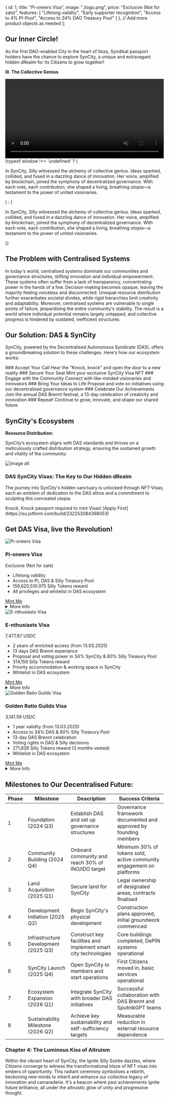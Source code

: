 
  {
    id: 1,
    title: "Pi-oneers Visa",
    image: "./logo.png",
    price: "Exclusive (Not for sale)",
    features: [
      "Lifelong validity",
      "Early supporter recognition",
      "Access to 4% PI-Pool",
      "Access to 24% DAO Treasury Pool"
    ]
  },
  // Add more product objects as needed
];

## Our Inner Circle!
As the first DAO-enabled City in the heart of Ibiza, Syndikat passport holders have the chance to explore SynCity, a unique and extravagant hidden dRealm for its Citizens to grow together!

**III. The Collective Genius**

<div className={styles.videoSection}>
  <div className={styles.videoWrapper}>
    <video src="/yaqwer1.mp4" autoPlay muted loop width="100%" height="auto" />
    <div className={styles.videoCredits}>
    [©](https://www.thevisualdome.com/)
    </div>
  </div>
  <div className={styles.textWrapper}>
    {typeof window !== 'undefined' ? (
      <p>
        In SynCity, Silly witnessed the alchemy of collective genius. Ideas sparked, collided, and fused in a dazzling dance of innovation. Her voice, amplified by blockchain, joined the symphony of decentralized governance. With each vote, each contribution, she shaped a living, breathing utopia—a testament to the power of united visionaries.
</p>
    ) : (
      <p suppressHydrationWarning={true}>
        In SynCity, Silly witnessed the alchemy of collective genius. Ideas sparked, collided, and fused in a dazzling dance of innovation. Her voice, amplified by blockchain, joined the symphony of decentralized governance. With each vote, each contribution, she shaped a living, breathing utopia—a testament to the power of united visionaries.
</p>
    )}
  </div>
</div>

## The Problem with Centralised Systems

In today's world, centralised systems dominate our communities and governance structures, stifling innovation and individual empowerment. These systems often suffer from a lack of transparency, concentrating power in the hands of a few. Decision-making becomes opaque, leaving the majority feeling voiceless and disconnected. Unequal resource distribution further exacerbates societal divides, while rigid hierarchies limit creativity and adaptability. Moreover, centralised systems are vulnerable to single points of failure, jeopardising the entire community's stability. The result is a world where individual potential remains largely untapped, and collective progress is hindered by outdated, inefficient structures.
## Our Solution: DAS & SynCity

SynCity, powered by the Decentralised Autonomous Syndicate (DAS), offers a groundbreaking solution to these challenges. Here's how our ecosystem works:

<Steps>
### Accept Your Call
Hear the "Knock, knock" and open the door to a new reality
### Secure Your Seat
Mint your exclusive SynCity Visa NFT
### Engage with the Community
Connect with like-minded visionaries and innovators
### Bring Your Ideas to Life
Propose and vote on initiatives using our decentralised governance system
### Celebrate Our Achievements
Join the annual DAS Brennt festival, a 13-day celebration of creativity and innovation
### Repeat!
Continue to grow, innovate, and shape our shared future
</Steps>

## SynCity's Ecosystem
**Resource Distribution:**

SynCity’s ecosystem aligns with DAS standards and thrives on a meticulously crafted distribution strategy, ensuring the sustained growth and vitality of the community:

<img src="/syncity-chart.svg" alt="Image alt" />

### **DAS SynCity Visas: The Key to Our Hidden dRealm**

The journey into SynCity's hidden sanctuary is unlocked through NFT-Visas, each an emblem of dedication to the DAS ethos and a commitment to sculpting this concealed utopia.
 
<Callout type="error" emoji="⚠️">
Knock, Knock passport required to mint Visas! [Apply First](https://eu.jotform.com/build/232253084368053)
</Callout>

## Get DAS Visa, live the Revolution!

<div className={`${styles['product-container']} ${isDarkTheme ? styles.darkTheme : styles.lightTheme}`}>
  <div className={styles['product-card']}>
    <img src="./logo.png" alt="Pi-oneers Visa" className={styles['product-image']} />
    <div className={styles['product-info']}>
      <h3 className={styles['product-title']}>Pi-oneers Visa</h3>
      <p className={styles['product-price']}>Exclusive (Not for sale)</p>
      <ul className={styles['product-features']}>
        <li>Lifelong validity</li>
        <li>Access to Pi, DAS & Silly Treasury Pool</li>
        <li>159,620,510.075 Silly Tokens reward</li>
        <li>All privileges and whitelist in DAS ecosystem</li>
      </ul>
    </div>
<div className={styles['overlay']}>
  <a 
    href="https://nb-cmv3-devnet.vercel.app/" 
    className={styles['mint-link']} 
    target="_blank" 
    rel="noopener noreferrer"
  >
    Mint Me
  </a>
</div>
  </div>

<details>
  <summary>More Info</summary>
  
  | NFT Attributes | Details |
  | --- | --- |
  | Pi | The pinnacle of access, offering lifelong privileges and exclusive opportunities. |
  | Total NFTs | 4 |
  | Price | Exclusive (Not for sale) |
  | Silly Token Reward per NFT | 159,620,510.075 Silly Tokens |
  | Total Silly Tokens | 638,482,040.30 Tokens |
  | Utility | Proof of participation for supporter wallets |
  | Governance | [SPL](https://spl.solana.com/token), [Raydium](http://raydium.io/), [Dexlabs](http://dexlabs.so/), [Realms.today](http://realms.today/) & [Squads](https://squads.so/) |
  | Vesting | 3 months vesting |
  | Features | Lifelong validity, early supporter recognition, access to the 4% PI-Pool for founders and residents, and the 24% DAO Treasury Pool. |
</details>

  <div className={styles['product-card']}>
    <img src="./logo.png" alt="E-nthusiasts Visa" className={styles['product-image']} />
    <div className={styles['product-info']}>
      <h3 className={styles['product-title']}>E-nthusiasts Visa</h3>
      <p className={styles['product-price']}>7,477.87 USDC</p>
      <ul className={styles['product-features']}>
        <li>2 years of enriched access (from 13.03.2025)</li>
        <li>13 days DAS Brennt experiance</li>
        <li>Proposal and voting power in 34% SynCity & 60% Silly Treasury Pool</li>
        <li>314,159 Silly Tokens reward</li>
        <li>Priority accommodation & working space in SynCity</li>
        <li>Whitelist in DAS ecosystem</li>
      </ul>
    </div>
<div className={styles['overlay']}>
  <a 
    href="https://nb-cmv3-devnet.vercel.app/" 
    className={styles['mint-link']} 
    target="_blank" 
    rel="noopener noreferrer"
  >
    Mint Me
  </a>
</div>
  </div>

<details>
  <summary>More Info</summary>
| Attributes: | Details: |
| --- | --- |
| E-nthusiasts | For esteemed supporters, providing 2 years of enriched access and benefits. Staring from 13.03.2025|
| Total NFTs | 440 |
| Price per NFT | €7477.87 |
| Total Value | €2,340,565.31 |
| Silly Token Reward per NFT | 314,159 Silly Tokens |
| Total Silly Tokens | 98,331,767 Tokens |
| Governance | [SPL](https://spl.solana.com/token), [Raydium](http://raydium.io/), [Dexlabs](http://dexlabs.so/), [Realms.today](http://realms.today/) & [Squads](https://squads.so/) |
| Vesting | 6 months vesting |
| Utility | Proof of participation. Lifetime validity, seed supporter status, proposal, and voting power in the 24% DAO Treasury Pool, and 4 years access to the 20% Supporter pool. |

</details>

  <div className={styles['product-card']}>
    <img src="./logo.png" alt="Golden Ratio Guilds Visa" className={styles['product-image']} />
    <div className={styles['product-info']}>
      <h3 className={styles['product-title']}>Golden Ratio Guilds Visa</h3>
      <p className={styles['product-price']}>3,141.59 USDC</p>
      <ul className={styles['product-features']}>
        <li>1 year validity (from 13.03.2025)</li>
        <li>Access to 34% DAS & 60% Silly Treasury Pool</li>
        <li>13-day DAS Brennt celebration</li>
        <li>Voting rights in DAS & Silly decisions</li>
        <li>271,828 Silly Tokens reward (3 months vested)</li>
        <li>Whitelist in DAS ecosystem</li>
      </ul>
    </div>
<div className={styles['overlay']}>
  <a 
    href="https://nb-cmv3-devnet.vercel.app/" 
    className={styles['mint-link']} 
    target="_blank" 
    rel="noopener noreferrer"
  >
    Mint Me
  </a>
</div>
  </div>
</div>

<details>
  <summary>More Info</summary>
| Attributes: | Details: |
| --- | --- |
| GR-Guilds | Tailored for the explorers, offering a harmonious blend of discovery and influence. |
| Total NFTs | 4,000 |
| Price per NFT | 100NFTs/€1,618 899NFTs/€2,718.28 3001NFTs/€3,141.59|
| Total Value | €12,472,000 |
| Silly Token Reward per NFT | 271,828 Silly Tokens |
| Total Silly Tokens | 1,087,312,000 Tokens |
| Utility | Proof of participation. 1 year validity (from 13.03.2025) and access to the 34% DAO Treasury Pool. |
| Governance | [SPL](https://spl.solana.com/token), [Raydium](http://raydium.io/), [Dexlabs](http://dexlabs.so/), [Realms.today](http://realms.today/) & [Squads](https://squads.so/) |
| Vesting | 3 months vesting |
</details>


## Milestones to Our Decentralised Future:

| Phase | Milestone | Description | Success Criteria |
| ----- | --------- | ----------- | ---------------- |
| 1 | Foundation (2024 Q3) | Establish DAS and set up governance structures | Governance framework documented and approved by founding members |
| 2 | Community Building (2024 Q4) | Onboard community and reach 30% of INO/IDO target | Minimum 30% of tokens sold, active community engagement on platforms |
| 3 | Land Acquisition (2025 Q1) | Secure land for SynCity | Legal ownership of designated areas, contracts finalised |
| 4 | Development Initiation (2025 Q2) | Begin SynCity's physical development | Construction plans approved, initial groundwork commenced |
| 5 | Infrastructure Development (2025 Q3) | Construct key facilities and implement smart city technologies | Core buildings completed, DePIN systems operational |
| 6 | SynCity Launch (2025 Q4) | Open SynCity to members and start operations | First Citizens moved in, basic services operational |
| 7 | Ecosystem Expansion (2026 Q1) | Integrate SynCity with broader DAS initiatives | Successful collaboration with DAS Brennt and SputnikGPT teams |
| 8 | Sustainability Milestone (2026 Q2) | Achieve key sustainability and self-sufficiency targets | Measurable reduction in external resource dependence |

### **Chapter 4: The Luminous Kiss of Altruism**

Within the vibrant heart of SynCity, the Ignite Silly Soirée dazzles, where Citizens converge to witness the transformational blaze of NFT visas into embers of opportunity. This radiant ceremony symbolises a rebirth, beckoning new minds to inherit and enhance our collective legacy of innovation and camaraderie. It's a beacon where past achievements ignite future brilliance, all under the altruistic glow of unity and progressive thought.